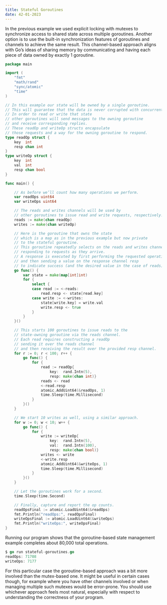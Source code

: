 ```yaml
---
title: Stateful Goroutines 
date: 42-01-2023
---
```

In the previous example we used explicit locking with mutexes to synchronize access to shared state across multiple goroutines. Another option is to use the built-in synchronization features of goroutines and channels to achieve the same result. This channel-based approach aligns with Go’s ideas of sharing memory by communicating and having each piece of data owned by exactly 1 goroutine.



```go
package main

import (
    "fmt"
    "math/rand"
    "sync/atomic"
    "time"
)

// In this example our state will be owned by a single goroutine.
// This will guarantee that the data is never corrupted with concurrent access. 
// In order to read or write that state
// other goroutines will send messages to the owning goroutine
// and receive corresponding replies.
// These readOp and writeOp structs encapsulate 
// those requests and a way for the owning goroutine to respond.
type readOp struct {
    key  int
    resp chan int
}
type writeOp struct {
    key  int
    val  int
    resp chan bool
}

func main() {

    // As before we’ll count how many operations we perform.
    var readOps uint64
    var writeOps uint64

    // The reads and writes channels will be used by 
    // other goroutines to issue read and write requests, respectively.
    reads := make(chan readOp)
    writes := make(chan writeOp)

    // Here is the goroutine that owns the state
    // which is a map as in the previous example but now private 
    // to the stateful goroutine. 
    // This goroutine repeatedly selects on the reads and writes channels
    // responding to requests as they arrive.
    // A response is executed by first performing the requested operation 
    // and then sending a value on the response channel resp 
    // to indicate success (and the desired value in the case of reads).
    go func() {
        var state = make(map[int]int)
        for {
            select {
            case read := <-reads:
                read.resp <- state[read.key]
            case write := <-writes:
                state[write.key] = write.val
                write.resp <- true
            }
        }
    }()

    // This starts 100 goroutines to issue reads to the 
    // state-owning goroutine via the reads channel. 
    // Each read requires constructing a readOp
    // sending it over the reads channel
    // and then receiving the result over the provided resp channel.
    for r := 0; r < 100; r++ {
        go func() {
            for {
                read := readOp{
                    key:  rand.Intn(5),
                    resp: make(chan int)}
                reads <- read
                <-read.resp
                atomic.AddUint64(&readOps, 1)
                time.Sleep(time.Millisecond)
            }
        }()
    }

    // We start 10 writes as well, using a similar approach.
    for w := 0; w < 10; w++ {
        go func() {
            for {
                write := writeOp{
                    key:  rand.Intn(5),
                    val:  rand.Intn(100),
                    resp: make(chan bool)}
                writes <- write
                <-write.resp
                atomic.AddUint64(&writeOps, 1)
                time.Sleep(time.Millisecond)
            }
        }()
    }

    // Let the goroutines work for a second.
    time.Sleep(time.Second)

    // Finally, capture and report the op counts.
    readOpsFinal := atomic.LoadUint64(&readOps)
    fmt.Println("readOps:", readOpsFinal)
    writeOpsFinal := atomic.LoadUint64(&writeOps)
    fmt.Println("writeOps:", writeOpsFinal)
}
```

Running our program shows that the goroutine-based state management example completes about 80,000 total operations.
```go
$ go run stateful-goroutines.go
readOps: 71708
writeOps: 7177
```
For this particular case the goroutine-based approach was a bit more involved than the mutex-based one. It might be useful in certain cases though, for example where you have other channels involved or when managing multiple such mutexes would be error-prone. You should use whichever approach feels most natural, especially with respect to understanding the correctness of your program.

